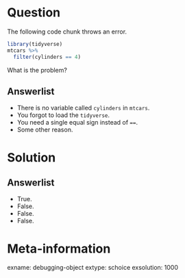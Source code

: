 Question
========

The following code chunk throws an error. 

```r
library(tidyverse)
mtcars %>%
  filter(cylinders == 4)
```

What is the problem? 


Answerlist
----------
* There is no variable called `cylinders` in `mtcars`.
* You forgot to load the `tidyverse`.
* You need a single equal sign instead of `==`.
* Some other reason.

Solution
========

Answerlist
----------
* True.
* False.
* False.
* False.

Meta-information
================
exname: debugging-object
extype: schoice
exsolution: 1000
